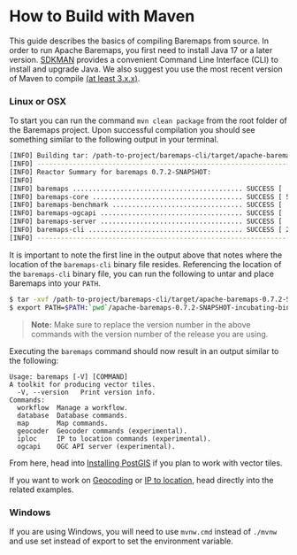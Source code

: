 
# How to Build with Maven

This guide describes the basics of compiling Baremaps from source. In order to run Apache Baremaps, you first need to install Java 17 or a later version.
[SDKMAN](https://sdkman.io/) provides a convenient Command Line Interface (CLI) to install and upgrade Java. We also suggest you use the most recent version of Maven
to compile [(at least 3.x.x)](https://maven.apache.org/download.cgi). 

### Linux or OSX

To start you can run the command `mvn clean package` from the root folder of the Baremaps project.  Upon successful
compilation you should see something similar to the following output in your terminal. 

```bash
[INFO] Building tar: /path-to-project/baremaps-cli/target/apache-baremaps-0.7.2-SNAPSHOT-incubating-bin.tar.gz
[INFO] ------------------------------------------------------------------------
[INFO] Reactor Summary for baremaps 0.7.2-SNAPSHOT:
[INFO] 
[INFO] baremaps ........................................... SUCCESS [  4.172 s]
[INFO] baremaps-core ...................................... SUCCESS [ 59.018 s]
[INFO] baremaps-benchmark ................................. SUCCESS [  1.775 s]
[INFO] baremaps-ogcapi .................................... SUCCESS [  9.796 s]
[INFO] baremaps-server .................................... SUCCESS [  0.787 s]
[INFO] baremaps-cli ....................................... SUCCESS [ 20.687 s]
[INFO] ------------------------------------------------------------------------
```

It is important to note the first line in the output above that notes where the location of the `baremaps-cli` binary file resides.
Referencing the location of the `baremaps-cli` binary file, you can run the following to untar 
and place Baremaps into your `PATH`.

```bash
$ tar -xvf /path-to-project/baremaps-cli/target/apache-baremaps-0.7.2-SNAPSHOT-incubating-bin.tar.gz
$ export PATH=$PATH:`pwd`/apache-baremaps-0.7.2-SNAPSHOT-incubating-bin/bin
```

> **Note:** Make sure to replace the version number in the above commands with the version number of the release you are using.

Executing the `baremaps` command should now result in an output similar to the following:

```
Usage: baremaps [-V] [COMMAND]
A toolkit for producing vector tiles.
  -V, --version   Print version info.
Commands:
  workflow  Manage a workflow.
  database  Database commands.
  map       Map commands.
  geocoder  Geocoder commands (experimental).
  iploc     IP to location commands (experimental).
  ogcapi    OGC API server (experimental).
```

From here, head into [Installing PostGIS](/documentation/getting-started/installing-postgis/) if you plan to work with vector tiles.

If you want to work on [Geocoding](/documentation/examples/geocoding/) or
[IP to location](/documentation/examples/ip-to-location/), head directly into the related examples.

### Windows

If you are using Windows, you will need to use `mvnw.cmd` instead of `./mvnw` and use set instead of export to set the environment variable.
